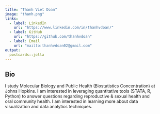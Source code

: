 ```yaml
---
title: "Thanh Viet Doan"
image: "thanh.png"
links:
  - label: LinkedIn
    url: "https://www.linkedin.com/in/thanhvdoan/"
  - label: GitHub
    url: "https://github.com/thanhvdoan"
  - label: Email
    url: "mailto:thanhvdoan02@gmail.com"
output:
  postcards::jolla
---
```

 
## Bio

I study Molecular Biology and Public Health (Biostatistics Concentration) at Johns Hopkins. I am interested in leveraging quantitative tools (STATA, R, Python) to answer questions regarding reproductive & sexual health and oral community health. I am interested in learning more about data visualization and data analytics techniques.
